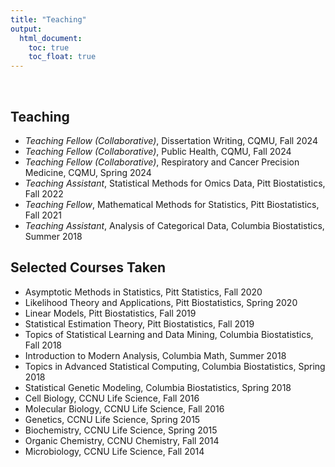 ---
title: "Teaching"
output:
  html_document:
    toc: true
    toc_float: true
---

<br>

## Teaching
* *Teaching Fellow (Collaborative)*, Dissertation Writing, CQMU, Fall 2024
* *Teaching Fellow (Collaborative)*, Public Health, CQMU, Fall 2024
* *Teaching Fellow (Collaborative)*, Respiratory and Cancer Precision Medicine, CQMU, Spring 2024
* *Teaching Assistant*, Statistical Methods for Omics Data, Pitt Biostatistics, Fall 2022
* *Teaching Fellow*, Mathematical Methods for Statistics, Pitt Biostatistics, Fall 2021
* *Teaching Assistant*, Analysis of Categorical Data, Columbia Biostatistics, Summer 2018


## Selected Courses Taken
* Asymptotic Methods in Statistics, Pitt Statistics, Fall 2020
* Likelihood Theory and Applications, Pitt Biostatistics, Spring 2020
* Linear Models, Pitt Biostatistics, Fall 2019
* Statistical Estimation Theory, Pitt Biostatistics, Fall 2019
* Topics of Statistical Learning and Data Mining, Columbia Biostatistics, Fall 2018
* Introduction to Modern Analysis, Columbia Math, Summer 2018  
* Topics in Advanced Statistical Computing, Columbia Biostatistics, Spring 2018  
* Statistical Genetic Modeling, Columbia Biostatistics, Spring 2018
* Cell Biology, CCNU Life Science, Fall 2016
* Molecular Biology, CCNU Life Science, Fall 2016
* Genetics, CCNU Life Science, Spring 2015
* Biochemistry, CCNU Life Science, Spring 2015
* Organic Chemistry, CCNU Chemistry, Fall 2014
* Microbiology, CCNU Life Science, Fall 2014
